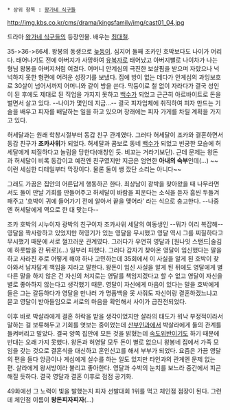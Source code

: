  * 상위 항목 : [[왕가네 식구들]]

http://img.kbs.co.kr/cms/drama/kingsfamily/img/cast01_04.jpg

드라마 [[왕가네 식구들]]의 등장인물. 배우는 [[최대철]].

35->36->66세. 왕봉의 동생으로 [[늦둥이]]. 심지어 둘째 조카인 호박보다도 나이가 어리다. 태어나기도 전에 아버지가 사망하여 [[유복자]]로 태어났고 아버지뻘로 나이차가 나는 형님 왕봉을 아버지처럼 여겼다. 어머니 안계심의 극진한 보살핌을 받으며 자랐으나 넉넉하지 못한 형편에 어려운 성장기를 보냈다. 집에 방이 없는 데다가 안계심의 과잉보호로 30살이 넘어서까지 어머니와 같이 방을 쓴다. 막둥이로 철 없이 자라다가 결국 성인이 된 후에도 제대로 된 직업을 가지지 못하고 [[백수]]가 되었고 근근히 아르바이트로 돈을 벌면서 살고 있다. --나이가 몇인데 지금...-- 결국 피자업체에 취직하여 피자 만드는 기술을 배우고 피자를 배달하는 일을 하고 있으며 장래에는 피자 가게를 차릴 계획을 가지고 있다.

허세달과는 원래 학창시절부터 동갑 친구 관계였다. 그러다 허세달이 조카와 결혼하면서 동갑 친구가 '''조카사위'''가 되었다. 허세달과 콤보로 동네 [[백수]]가 되었고 빈궁한 모습에 허세달에게 찌질하다고 놀림을 당한다(애칭인 듯. 비꼬는 거라기보단). 근데 문제는 왕돈과 허세달이 비록 동갑이고 예전엔 친구였지만 지금은 엄연한 '''아내의 숙부'''인데(...) ~~이런 세심한 디테일부터 막장이다. 물론 둘이 쌩 깠단 소리는 아니다~~

그래도 가끔은 집안의 어른답게 행동하곤 한다. 최상남이 광박을 찾아왔을 때 나무라면서도 둘이 만날 기회를 만들어주고 허세달이 바람을 피운다는 소식을 듣자 흠씬 두들겨 패주고 '호박이 귀에 들어가기 전에 알아서 끝을 맺어라' 라는 식으로 충고한다. --나중엔 허세달에게 역으로 한 대 맞는다--

조카 호박의 시누이자 광박의 친구이자 조카사위 세달의 여동생인 --뭐가 이리 복잡해-- 영달을 짝사랑하고 있었지만 허영기가 있는 영달을 무시했고 영달 역시 그를 찌질하다고 무시했기 때문에 서로 껄끄러운 관계였다. 그러다가 우연히 영달과 [원나잇 스탠드|술김에 하룻밤을 잔 뒤로](...) 일부러 피했다. 그러다 갑자기 찾아온 영달이 임신했다는 말을 하고 사라진 후로 어떻게 해야 하나 고민하는데 35회에서 이 사실을 알게 된 호박이 찾아와서 남자답게 책임을 지라고 말한다. 왕돈이 임신 사실을 알게 된 뒤에도 영달에게 별다른 말을 하지 않은 건 자신의 처지로는 영달를 책임지겠다고 할 수 없고 영달이 자신을 별로 좋아하지 않는다고 생각했기 때문. 영달이 자신에게 마음이 있다는 말을 호박에게 들은 그는 갈등하다가 영달을 만나러 가 명품백을 못 사줘도 자신이랑 결혼하겠느냐고 묻고 영달이 받아들임으로 서로의 마음을 확인해서 사이가 급진전되었다.

이후 바로 박살라에게 결혼 허락을 받을 생각이었지만 살라의 태도가 워낙 부정적이라서 말하는 걸 보류해두고 기회를 엿보는 중이었는데 [[산부인과]]에서 박살라에게 둘의 관계를 들켜버리고 말았다. 결국 양쪽 집안에 모든 것을 밝혔는데 [[속도위반]]이기도 하기 때문에 반대는 오래 가지 못했다. 왕돈과 허영달 모두 돈이 별로 없으니 왕봉네 집에서 가족 모임을 갖는 것으로 결혼식을 대신하고 혼인신고를 해서 부부가 되었다. 요즘은 가끔 영달의 편을 들다 앙금이나 계심에게 실수를 하는 일도 있지만 타인과의 관계엔 문제 없는 편. 살라에게 왕서방이라 불리고 좋아한다. 영달과 수박의 눈치를 보느라 중간에서 피곤해질 듯하다. 결국 영달과 결혼 이후로 점점 공기화.

49화에선 그 노력이 빛을 발했는지 피자 선발대회 1위를 먹고 체인점 점장이 된다. 그런데 체인점 이름이 '''왕돈피자피자'''(...)
